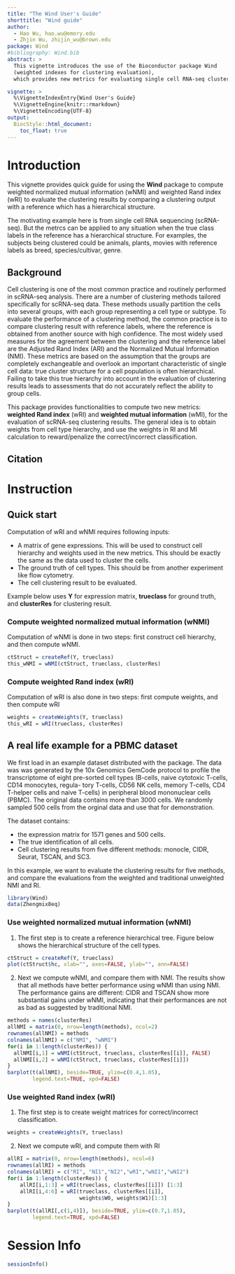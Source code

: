 ---
title: "The Wind User's Guide"
shorttitle: "Wind guide"
author:
  - Hao Wu, hao.wu@emory.edu
  - Zhjin Wu, zhijin_wu@brown.edu
package: Wind
#bibliography: Wind.bib
abstract: >
  This vignette introduces the use of the Bioconductor package Wind 
  (weighted indexes for clustering evaluation),
  which provides new metrics for evaluating single cell RNA-seq clustering results. 

vignette: >
  %\VignetteIndexEntry{Wind User's Guide}
  %\VignetteEngine{knitr::rmarkdown}
  %\VignetteEncoding{UTF-8}
output:
  BiocStyle::html_document:
    toc_float: true
---

# Introduction
This vignette provides quick guide for using the **Wind** package to compute
weighted normalized mutual information (wNMI) and weighted Rand index (wRI)
to evaluate the clustering results by comparing a clustering output with a reference which has a hierarchical structure. 

The motivating example here is from single cell  RNA sequencing (scRNA-seq). But the metrcs can be applied to any situation when the true class labels in the reference has a hierarchical structure. For examples, the subjects being clustered could be animals, plants, movies with reference labels as breed, species/cultivar, genre.  


## Background

Cell clustering is one of the most common practice and routinely performed in scRNA-seq analysis. 
There are a number of clustering methods tailored specifically for scRNA-seq data.
These methods usually partition the cells into several groups, 
with each group representing a cell type or subtype. 
To evaluate the performance of a clustering method, 
the common practice is to compare clustering result with reference labels, 
where the reference is obtained from another source with high confidence. 
The most widely used measures for the agreement between the clustering and 
the reference label are the Adjusted Rand Index (ARI) and the Normalized Mutual Information (NMI). 
These metrics are based on the assumption that the groups are completely exchangeable
and overlook an important characteristic of single cell data: 
true cluster structure for a cell population is often hierarchical. 
Failing to take this true hierarchy into account in the evaluation of 
clustering results leads to assessments that do not accurately reflect the ability to group cells.

This package provides functionalities to compute two new metrics: 
**weighted Rand index** (wRI) and **weighted mutual information** (wMI), 
for the evaluation of scRNA-seq clustering results. 
The general idea is to obtain weights from cell
type hierarchy, and use the weights in RI and MI calculation to 
reward/penalize the correct/incorrect classification.


## Citation

# Instruction


## Quick start

Computation of wRI and wNMI requires following inputs: 

-  A matrix of gene expressions. This will be used to construct cell hierarchy 
and weights used in the new metrics. This should be exactly the same as the data
used to cluster the cells. 
- The ground truth of cell types. This should be from another experiment like flow cytometry. 
- The cell clustering result to be evaluated. 

Example below uses **Y** for expression matrix, **trueclass** for ground truth,
and **clusterRes** for clustering result. 

### Compute weighted normalized mutual information (wNMI)

Computation of wNMI is done in two steps: first construct cell hierarchy, 
and then compute wNMI.

```{r,eval=FALSE}
ctStruct = createRef(Y, trueclass)
this_wNMI = wNMI(ctStruct, trueclass, clusterRes)
```

### Compute weighted Rand index (wRI)

Computation of wRI is also done in two steps: first compute weights, 
and then compute wRI

```{r,eval=FALSE}
weights = createWeights(Y, trueclass)
this_wRI = wRI(trueclass, clusterRes)
``` 

## A real life example for a PBMC dataset

We first load in an example dataset distributed with the package. The data was was generated by the 10x Genomics GemCode protocol to profile the transcriptome of eight pre-sorted cell types (B-cells, naive cytotoxic T-cells, CD14 monocytes, regula- tory T-cells, CD56 NK cells, memory T-cells, CD4 T-helper cells and naive T-cells) in peripheral blood mononuclear cells (PBMC). The original data contains more than 3000 cells. We randomly sampled 500 cells from the orginal data and use that for demonstration. 

The dataset contains: 

- the expression matrix for 1571 genes and 500 cells. 
- The true  identification of all cells.
- Cell clustering results from five different methods: monocle, CIDR, Seurat, TSCAN, and SC3. 

In this example, we want to evaluate the clustering results for five methods, 
and compare the evaluations from the weighted and traditional unweighted NMI and RI.

```{r,message=FALSE}
library(Wind)
data(Zhengmix8eq)
```

### Use weighted normalized mutual information (wNMI)
1. The first step is to create a reference hierarchical tree. 
Figure below shows the hierarchical structure of the cell types. 

```{r,fig.align='center'}
ctStruct = createRef(Y, trueclass)
plot(ctStruct$hc, xlab="", axes=FALSE, ylab="", ann=FALSE)
```

2. Next we compute wNMI, and compare them with NMI.
The results show that all methods have better performance using wNMI than using NMI.
The performance gains are different: CIDR and TSCAN show more substantial gains under wNMI, indicating that their performances are not as bad as suggested by traditional NMI.

```{r,fig.align='center',out.width = '100%'}
methods = names(clusterRes)
allNMI = matrix(0, nrow=length(methods), ncol=2)
rownames(allNMI) = methods
colnames(allNMI) = c("NMI", "wNMI")
for(i in 1:length(clusterRes)) {
  allNMI[i,1] = wNMI(ctStruct, trueclass, clusterRes[[i]], FALSE)
  allNMI[i,2] = wNMI(ctStruct, trueclass, clusterRes[[i]])
}
barplot(t(allNMI), beside=TRUE, ylim=c(0.4,1.05), 
        legend.text=TRUE, xpd=FALSE)
```

### Use weighted Rand index (wRI)
1. The first step is to create weight matrices for correct/incorrect classification.  

```{r}
weights = createWeights(Y, trueclass)
```

2. Next we compute wRI, and compute them with RI

```{r,fig.align='center'}
allRI = matrix(0, nrow=length(methods), ncol=6)
rownames(allRI) = methods
colnames(allRI) = c("RI", "NI1","NI2","wRI","wNI1","wNI2")
for(i in 1:length(clusterRes)) {
    allRI[i,1:3] = wRI(trueclass, clusterRes[[i]]) [1:3]
    allRI[i,4:6] = wRI(trueclass, clusterRes[[i]], 
                       weights$W0, weights$W1)[1:3]
}
barplot(t(allRI[,c(1,4)]), beside=TRUE, ylim=c(0.7,1.05), 
        legend.text=TRUE, xpd=FALSE)
```

# Session Info

```{r}
sessionInfo()
```



